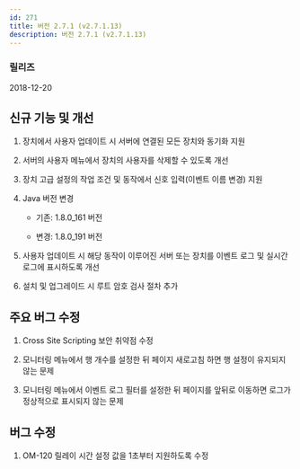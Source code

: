 ```yaml
---
id: 271
title: 버전 2.7.1 (v2.7.1.13)
description: 버전 2.7.1 (v2.7.1.13)
---
```


### 릴리즈

2018-12-20

## 신규 기능 및 개선

1. 장치에서 사용자 업데이트 시 서버에 연결된 모든 장치와 동기화 지원

1. 서버의 사용자 메뉴에서 장치의 사용자를 삭제할 수 있도록 개선

1. 장치 고급 설정의 작업 조건 및 동작에서 신호 입력(이벤트 이름 변경) 지원

1. Java 버전 변경

    * 기존: 1.8.0_161 버전

    * 변경: 1.8.0_191 버전

1. 사용자 업데이트 시 해당 동작이 이루어진 서버 또는 장치를 이벤트 로그 및 실시간 로그에 표시하도록 개선

1. 설치 및 업그레이드 시 루트 암호 검사 절차 추가

## 주요 버그 수정

1. Cross Site Scripting 보안 취약점 수정

1. 모니터링 메뉴에서 행 개수를 설정한 뒤 페이지 새로고침 하면 행 설정이 유지되지 않는 문제

1. 모니터링 메뉴에서 이벤트 로그 필터를 설정한 뒤 페이지를 앞뒤로 이동하면 로그가 정상적으로 표시되지 않는 문제

## 버그 수정

1. OM-120 릴레이 시간 설정 값을 1초부터 지원하도록 수정